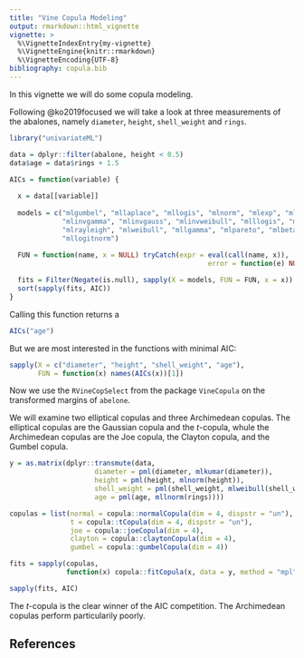 ```yaml
---
title: "Vine Copula Modeling"
output: rmarkdown::html_vignette
vignette: >
  %\VignetteIndexEntry{my-vignette}
  %\VignetteEngine{knitr::rmarkdown}
  %\VignetteEncoding{UTF-8}
bibliography: copula.bib
---
```


In this vignette we will do some copula modeling.

Following @ko2019focused we will take a look at three measurements of the
abalones, namely `diameter`, `height`, `shell_weight` and `rings`. 

```r
library("univariateML")

data = dplyr::filter(abalone, height < 0.5)
data$age = data$rings + 1.5

AICs = function(variable) {
  
  x = data[[variable]]
  
  models = c("mlgumbel", "mllaplace", "mllogis", "mlnorm", "mlexp", "mlgamma", 
             "mlinvgamma", "mlinvgauss", "mlinvweibull", "mlllogis", "mllnorm", 
             "mlrayleigh", "mlweibull", "mllgamma", "mlpareto", "mlbeta", "mlkumar",
             "mllogitnorm")
  
  FUN = function(name, x = NULL) tryCatch(expr = eval(call(name, x)), 
                                                 error = function(e) NULL)

  fits = Filter(Negate(is.null), sapply(X = models, FUN = FUN, x = x))
  sort(sapply(fits, AIC))
}

```

Calling this function returns a 

```r
AICs("age")
```

But we are most interested in the functions with minimal AIC:
```r
sapply(X = c("diameter", "height", "shell_weight", "age"), 
       FUN = function(x) names(AICs(x))[1])
```

Now we use the `RVineCopSelect` from the package `VineCopula` on the transformed
margins of `abelone`.

We will examine two elliptical copulas and three Archimedean copulas. The elliptical 
copulas are the Gaussian copula and the *t*-copula, whule the Archimedean copulas
are the Joe copula, the Clayton copula, and the Gumbel copula.


```r
y = as.matrix(dplyr::transmute(data, 
                     diameter = pml(diameter, mlkumar(diameter)),
                     height = pml(height, mlnorm(height)),
                     shell_weight = pml(shell_weight, mlweibull(shell_weight)),
                     age = pml(age, mllnorm(rings))))

copulas = list(normal = copula::normalCopula(dim = 4, dispstr = "un"),
               t = copula::tCopula(dim = 4, dispstr = "un"),
               joe = copula::joeCopula(dim = 4),
               clayton = copula::claytonCopula(dim = 4),
               gumbel = copula::gumbelCopula(dim = 4))

fits = sapply(copulas,
              function(x) copula::fitCopula(x, data = y, method = "mpl"))

sapply(fits, AIC)
```

The *t*-copula is the clear winner of the AIC competition. The Archimedean 
copulas perform particularily poorly.

## References